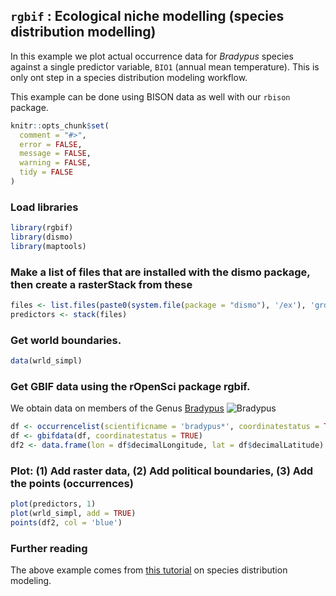 ## `rgbif` : Ecological niche modelling (species distribution modelling)

In this example we plot actual occurrence data for *Bradypus* species against a single predictor variable, `BIO1` (annual mean temperature). This is only ont step in a species distribution modeling workflow.

This example can be done using BISON data as well with our `rbison` package.

```r
knitr::opts_chunk$set(
  comment = "#>",
  error = FALSE,
  message = FALSE,
  warning = FALSE,
  tidy = FALSE
)
```

### Load libraries

```r
library(rgbif)
library(dismo)
library(maptools)
```

### Make a list of files that are installed with the dismo package, then create a rasterStack from these

```r
files <- list.files(paste0(system.file(package = "dismo"), '/ex'), 'grd', full.names = TRUE)
predictors <- stack(files)
```

### Get world boundaries.

```r
data(wrld_simpl)
```

### Get GBIF data using the rOpenSci package rgbif.

We obtain data on members of the Genus [Bradypus](http://en.wikipedia.org/wiki/Three-toed_sloth)
![Bradypus](http://upload.wikimedia.org/wikipedia/commons/thumb/1/18/Bradypus.jpg/220px-Bradypus.jpg)

```r
df <- occurrencelist(scientificname = 'bradypus*', coordinatestatus = TRUE, maxresults = 500)
df <- gbifdata(df, coordinatestatus = TRUE)
df2 <- data.frame(lon = df$decimalLongitude, lat = df$decimalLatitude)
```

### Plot: (1) Add raster data, (2) Add political boundaries, (3) Add the points (occurrences)

```r
plot(predictors, 1)
plot(wrld_simpl, add = TRUE)
points(df2, col = 'blue')
```

### Further reading

The above example comes from [this tutorial][sdm] on species distribution modeling. 

[sdm]: http://cran.r-project.org/web/packages/dismo/vignettes/sdm.pdf